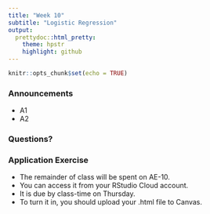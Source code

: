 ```yaml
---
title: "Week 10"
subtitle: "Logistic Regression"
output: 
  prettydoc::html_pretty:
    theme: hpstr
    highlight: github
---
```


```r
knitr::opts_chunk$set(echo = TRUE)
```

### Announcements

- A1
- A2

### Questions?


### Application Exercise

- The remainder of class will be spent on AE-10. 
- You can access it from your RStudio Cloud account. 
- It is due by class-time on Thursday. 
- To turn it in, you should upload your .html file to Canvas.